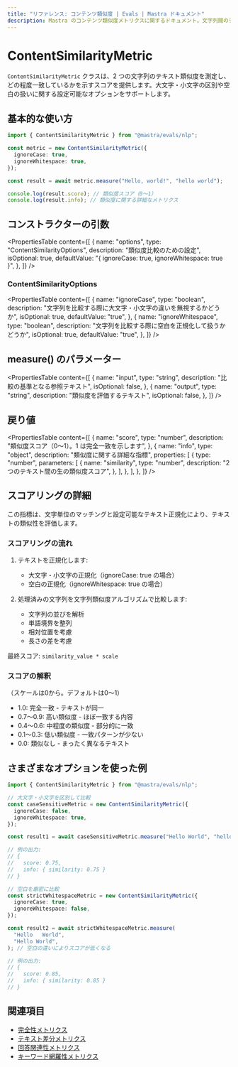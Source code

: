 ```yaml
---
title: "リファレンス: コンテンツ類似度 | Evals | Mastra ドキュメント"
description: Mastra のコンテンツ類似度メトリクスに関するドキュメント。文字列間のテキストの類似度を測定し、マッチングスコアを提供します。
---
```




# ContentSimilarityMetric

<ScorerCallout />

`ContentSimilarityMetric` クラスは、2 つの文字列のテキスト類似度を測定し、どの程度一致しているかを示すスコアを提供します。大文字・小文字の区別や空白の扱いに関する設定可能なオプションをサポートします。

## 基本的な使い方

```typescript
import { ContentSimilarityMetric } from "@mastra/evals/nlp";

const metric = new ContentSimilarityMetric({
  ignoreCase: true,
  ignoreWhitespace: true,
});

const result = await metric.measure("Hello, world!", "hello world");

console.log(result.score); // 類似度スコア（0〜1）
console.log(result.info); // 類似度に関する詳細なメトリクス
```


## コンストラクターの引数

<PropertiesTable
  content={[
    {
      name: "options",
      type: "ContentSimilarityOptions",
      description: "類似度比較のための設定",
      isOptional: true,
      defaultValue: "{ ignoreCase: true, ignoreWhitespace: true }",
    },
  ]}
/>

### ContentSimilarityOptions

<PropertiesTable
  content={[
    {
      name: "ignoreCase",
      type: "boolean",
      description: "文字列を比較する際に大文字・小文字の違いを無視するかどうか",
      isOptional: true,
      defaultValue: "true",
    },
    {
      name: "ignoreWhitespace",
      type: "boolean",
      description: "文字列を比較する際に空白を正規化して扱うかどうか",
      isOptional: true,
      defaultValue: "true",
    },
  ]}
/>

## measure() のパラメーター

<PropertiesTable
  content={[
    {
      name: "input",
      type: "string",
      description: "比較の基準となる参照テキスト",
      isOptional: false,
    },
    {
      name: "output",
      type: "string",
      description: "類似度を評価するテキスト",
      isOptional: false,
    },
  ]}
/>

## 戻り値

<PropertiesTable
  content={[
    {
      name: "score",
      type: "number",
      description:
        "類似度スコア（0〜1）。1 は完全一致を示します",
    },
    {
      name: "info",
      type: "object",
      description: "類似度に関する詳細な指標",
      properties: [
        {
          type: "number",
          parameters: [
            {
              name: "similarity",
              type: "number",
              description: "2つのテキスト間の生の類似度スコア",
            },
          ],
        },
      ],
    },
  ]}
/>

## スコアリングの詳細

この指標は、文字単位のマッチングと設定可能なテキスト正規化により、テキストの類似性を評価します。

### スコアリングの流れ

1. テキストを正規化します:

   - 大文字・小文字の正規化（ignoreCase: true の場合）
   - 空白の正規化（ignoreWhitespace: true の場合）

2. 処理済みの文字列を文字列類似度アルゴリズムで比較します:
   - 文字列の並びを解析
   - 単語境界を整列
   - 相対位置を考慮
   - 長さの差を考慮

最終スコア: `similarity_value * scale`

### スコアの解釈

（スケールは0から。デフォルトは0〜1）

- 1.0: 完全一致 - テキストが同一
- 0.7〜0.9: 高い類似度 - ほぼ一致する内容
- 0.4〜0.6: 中程度の類似度 - 部分的に一致
- 0.1〜0.3: 低い類似度 - 一致パターンが少ない
- 0.0: 類似なし - まったく異なるテキスト

## さまざまなオプションを使った例

```typescript
import { ContentSimilarityMetric } from "@mastra/evals/nlp";

// 大文字・小文字を区別して比較
const caseSensitiveMetric = new ContentSimilarityMetric({
  ignoreCase: false,
  ignoreWhitespace: true,
});

const result1 = await caseSensitiveMetric.measure("Hello World", "hello world"); // 大文字・小文字の違いによりスコアが低くなる

// 例の出力:
// {
//   score: 0.75,
//   info: { similarity: 0.75 }
// }

// 空白を厳密に比較
const strictWhitespaceMetric = new ContentSimilarityMetric({
  ignoreCase: true,
  ignoreWhitespace: false,
});

const result2 = await strictWhitespaceMetric.measure(
  "Hello   World",
  "Hello World",
); // 空白の違いによりスコアが低くなる

// 例の出力:
// {
//   score: 0.85,
//   info: { similarity: 0.85 }
// }
```


## 関連項目

- [完全性メトリクス](./completeness)
- [テキスト差分メトリクス](./textual-difference)
- [回答関連性メトリクス](./answer-relevancy)
- [キーワード網羅性メトリクス](./keyword-coverage)